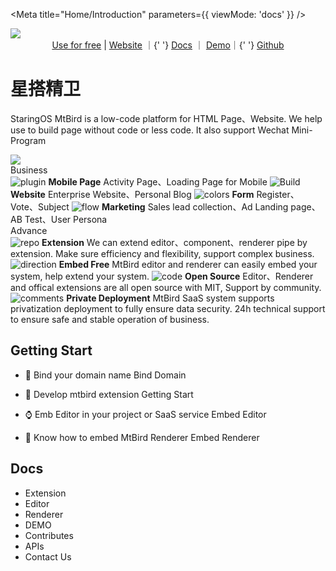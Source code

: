 
<Meta title="Home/Introduction" parameters={{ viewMode: 'docs' }} />

<style>
  {`
    .subheading {
      --mediumdark: '#999999';
      font-weight: 900;
      font-size: 13px;
      color: #999;
      letter-spacing: 6px;
      line-height: 24px;
      text-transform: uppercase;
      margin-bottom: 12px;
      margin-top: 40px;
    }

    .link-list {
      display: grid;
      grid-template-columns: 1fr;
      grid-template-rows: 1fr 1fr;
      row-gap: 10px;
    }

    @media (min-width: 620px) {
      .link-list {
        row-gap: 20px;
        column-gap: 20px;
        grid-template-columns: 1fr 1fr;
      }
    }

    @media all and (-ms-high-contrast:none) {
    .link-list {
        display: -ms-grid;
        -ms-grid-columns: 1fr 1fr;
        -ms-grid-rows: 1fr 1fr;
      }
    }

    .link-item {
      display: block;
      padding: 20px 30px 20px 15px;
      border: 1px solid #00000010;
      border-radius: 5px;
      transition: background 150ms ease-out, border 150ms ease-out, transform 150ms ease-out;
      color: #333333;
      display: flex;
      align-items: flex-start;
    }

    .link-item:hover {
      border-color: #1EA7FD50;
      transform: translate3d(0, -3px, 0);
      box-shadow: rgba(0, 0, 0, 0.08) 0 3px 10px 0;
    }

    .link-item:active {
      border-color: #1EA7FD;
      transform: translate3d(0, 0, 0);
    }

    .link-item strong {
      font-weight: 700;
      display: block;
      margin-bottom: 2px;
    }

    .link-item img {
      height: 40px;
      width: 40px;
      margin-right: 15px;
      flex: none;
    }

    .link-item span {
      font-size: 14px;
      line-height: 20px;
    }

    .tip {
      display: inline-block;
      border-radius: 1em;
      font-size: 11px;
      line-height: 12px;
      font-weight: 700;
      background: #E7FDD8;
      color: #66BF3C;
      padding: 4px 12px;
      margin-right: 10px;
      vertical-align: top;
    }

    .tip-wrapper {
      font-size: 13px;
      line-height: 20px;
      margin-top: 40px;
      margin-bottom: 40px;
    }

    .tip-wrapper code {
      font-size: 12px;
      display: inline-block;
    }
  `}
</style>

<img src={LogoBanner} />

<center>
  <a href="https://mtbird.staringos.com">Use for free</a> | <a href="https://staringos.com">Website</a> ｜{' '}
  <a href="https://docs.staringos.com">Docs</a> ｜ <a href="/story/demos-编辑器--form-page">Demo</a>｜{' '}
  <a href="https://github.com/staringos">Github</a>
</center>

# 星搭精卫

StaringOS MtBird is a low-code platform for HTML Page、Website. We help use to build page without code or less code. It also support Wechat Mini-Program

<img src="https://mtbird-cdn.staringos.com/modal.gif" />

<div className="subheading">Business</div>

<div className="link-list">
  <LinkTo className="link-item" kind="编辑器-页面--page">
    <img src={Plugin} alt="plugin" />
    <span>
      <strong>Mobile Page</strong>
      Activity Page、Loading Page for Mobile
    </span>
  </LinkTo>
  <LinkTo className="link-item" kind="编辑器-页面--page">
    <img src={StackAlt} alt="Build" />
    <span>
      <strong>Website</strong>
      Enterprise Website、Personal Blog
    </span>
  </LinkTo>
  <LinkTo className="link-item" kind="编辑器-表单--page">
    <img src={Colors} alt="colors" />
    <span>
      <strong>Form</strong>
      Register、Vote、Subject
    </span>
  </LinkTo>
  <LinkTo className="link-item" kind="一站式营销-介绍--page">
    <img src={Flow} alt="flow" />
    <span>
      <strong>Marketing</strong>
      Sales lead collection、Ad Landing page、AB Test、User Persona
    </span>
  </LinkTo>
</div>

<div className="subheading">Advance</div>

<div className="link-list">
  <LinkTo className="link-item" kind="拓展-介绍--page">
    <img src={Repo} alt="repo" />
    <span>
      <strong>Extension</strong>
      We can extend editor、component、renderer pipe by extension. Make sure efficiency and flexibility, support complex business.
    </span>
  </LinkTo>
  <LinkTo className="link-item" kind="渲染器-嵌入渲染器--page">
    <img src={Direction} alt="direction" />
    <span>
      <strong>Embed Free</strong>
      MtBird editor and renderer can easily embed your system, help extend your system.
    </span>
  </LinkTo>
  <LinkTo className="link-item" kind="渲染器-嵌入渲染器--page">
    <img src={Code} alt="code" />
    <span>
      <strong>Open Source</strong>
      Editor、Renderer and offical extensions are all open source with MIT, Support by community.
    </span>
  </LinkTo>
  <LinkTo className="link-item" kind="服务-联系我们--page">
    <img src={Comments} alt="comments" />
    <span>
      <strong>Private Deployment</strong>
      MtBird SaaS system supports privatization deployment to fully ensure data security. 24h technical support to ensure safe and stable operation of
      business.
    </span>
  </LinkTo>
</div>

<p></p>

## Getting Start

- 📃 Bind your domain name <LinkTo kind="编辑器-绑定域名--page">Bind Domain</LinkTo>

- 🌟 Develop mtbird extension <LinkTo kind="拓展-快速开始--page">Getting Start</LinkTo>

- ⌚️ Emb Editor in your project or SaaS service <LinkTo kind="编辑器-嵌入编辑器--page">Embed Editor</LinkTo>

- 🌺 Know how to embed MtBird Renderer <LinkTo kind="渲染器-嵌入渲染器--page">Embed Renderer</LinkTo>

## Docs

- <LinkTo kind="拓展-介绍--page">Extension</LinkTo>
- <LinkTo kind="编辑器-介绍--page">Editor</LinkTo>
- <LinkTo kind="渲染器-介绍--page">Renderer</LinkTo>
- <LinkTo kind="demos-编辑器--h-5-页面">DEMO</LinkTo>
- <LinkTo kind="开源贡献-参与开源贡献--page">Contributes</LinkTo>
- <LinkTo kind="apis-数据结构-组件--page">APIs</LinkTo>
- <LinkTo kind="服务-联系我们--page">Contact Us</LinkTo>

<Contact />

